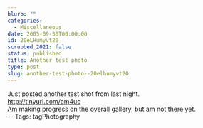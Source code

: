 ```yaml
---
blurb: ""
categories:
  - Miscellaneous
date: 2005-09-30T00:00:00
id: 20eLHumyvt20
scrubbed_2021: false
status: published
title: Another test photo
type: post
slug: another-test-photo--20elhumyvt20
---
```


Just posted another test shot from last night.  
http://tinyurl.com/am4uc  
Am making progress on the overall gallery, but am not there yet.  
-- Tags: tagPhotography